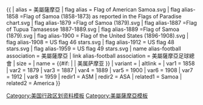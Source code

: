 {{ {{{1<noinclude>|country showdata</noinclude>}}}
| alias = 美屬薩摩亞
| flag alias = Flag of American Samoa.svg
| flag alias-1858 =Flag of Samoa (1858-1873) as reported in the Flags of Paradise chart.svg
| flag alias-1879 =Flag of Samoa (1879).svg
| flag alias-1887 =Flag of Tupua Tamasesse 1887-1889.svg
| flag alias-1889 =Flag of Samoa (1879).svg
| flag alias-1900 = Flag of the United States (1896-1908).svg
| flag alias-1908 = US flag 46 stars.svg
| flag alias-1912 = US flag 48 stars.svg
| flag alias-1959 = US flag 49 stars.svg
| name alias-football association =  美屬薩摩亞
| link alias-football association =  美屬薩摩亞足球總會
| size = {{{size|}}}
| name = {{#if: {{{name|}}} | {{{name|}}} | 美属萨摩亚 }}
| variant = {{{variant|}}}
| altlink = {{{altlink|}}}
<noinclude>
| var1   = 1858
| var2   = 1879
| var3   = 1887
| var4   = 1889
| var5   = 1900
| var6   = 1908
| var7   = 1912
| var8   = 1959
| redir1 = ASM
| redir2 = ASA
| related1 = Samoa
| related2 = America
</noinclude>
}}<noinclude>
[[Category:美国行政区划资料模板]]
[[Category:美屬薩摩亞模板]]
</noinclude>